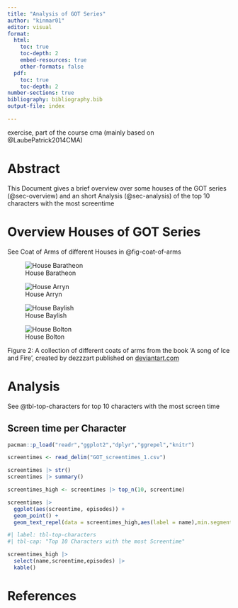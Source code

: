 ```yaml
---
title: "Analysis of GOT Series"
author: "kinmar01"
editor: visual
format: 
  html:           
    toc: true 
    toc-depth: 2
    embed-resources: true
    other-formats: false
  pdf:           
    toc: true 
    toc-depth: 2
number-sections: true
bibliography: bibliography.bib
output-file: index

---
```



exercise, part of the course cma (mainly based on @LaubePatrick2014CMA)

# Abstract {.unnumbered .unlisted}

This Document gives a brief overview over some houses of the GOT series (@sec-overview) and an short Analysis (@sec-analysis) of the top 10 characters with the most screentime

# Overview Houses of GOT Series {#sec-overview}

See Coat of Arms of different Houses in @fig-coat-of-arms

::: {#fig-coat-of-arms layout-ncol="4"}
![House Baratheon](baratheon.png){#fig-house-baratheon}

![House Arryn](arryn.png){#fig-house-arryn}

![House Baylish](baylish.png){#fig-house-baylish}

![House Bolton](bolton.png){#fig-house-bolton}

Figure 2: A collection of different coats of arms from the book ‘A song of Ice and Fire’, created by dezzzart published on [deviantart.com](https://www.deviantart.com/dezzzart)
:::

# Analysis {#sec-analysis}

See @tbl-top-characters for top 10 characters with the most screen time

## Screen time per Character

```r

pacman::p_load("readr","ggplot2","dplyr","ggrepel","knitr")

screentimes <- read_delim("GOT_screentimes_1.csv")

screentimes |> str()
screentimes |> summary()

```

```r
screentimes_high <- screentimes |> top_n(10, screentime)

screentimes |> 
  ggplot(aes(screentime, episodes)) +
  geom_point() +
  geom_text_repel(data = screentimes_high,aes(label = name),min.segment.length = 0)
```

```r
#| label: tbl-top-characters
#| tbl-cap: "Top 10 Characters with the most Screentime"

screentimes_high |> 
  select(name,screentime,episodes) |> 
  kable()
```

# References

::: {#refs}
:::
